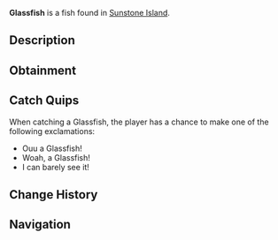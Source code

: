 {{FishInfobox
|image          = Glassfish.png
|rarity         = Common
|sea            = First Sea
|location       = [[Sunstone Island]]
|sublocation    = 
|sources        = Fishing Rod
|radar_location = 
|xp             = 50
|weather        = Clear
|time           = 
|season         = 
|bait           = Flakes
|base_weight    = 0.4
|base_value     = 45
|weight_range   = 0.3
|base_chance    = 90
|base_resil     = 90
}}
'''Glassfish''' is a {{Rarity|Common}} fish found in [[Sunstone Island]].

== Description ==
{{Description|The glassfish is a small, transparent fish with a delicate, almost invisible body that makes it well-suited for avoiding predators. It is a common find within the waters of Sunstone Island.|Bestiary Entry}}

== Obtainment ==
{{Description|Found in Sunstone Island.|Bestiary Hint}}
{{Fish Availability|
Sunstone Island
|top_rods      = 
Leviathan's Fang Rod\262952.09\116782.81;
Trident Rod\250926.95\137988.85;
Free Spirit Rod\248355.87\137819.84;
No-Life Rod\234049.53\198190.73;
Azure Of Lagoon\231260.22\171189.51;
Flimsy Rod\162231.77\142207.89;
Training Rod\189917.22\189917.22;
Lucky Rod\179343\65870.45;
Fast Rod\207704.96\199223.67;
Seraphic Rod\223517.05\197410.51;
Tempest Rod\221857.7\190454.54;
Long Rod\186728.7\131167.4;
Ethereal Prism Rod\222022.08\32318.21;
Challenger's Rod\220694.08\180692.32;
Rod Of The Forgotten Fang\220129.33\180263.56;
Rod Of The Exalted One\216425.1\126500.37;
Rod Of The Depths\215399.96\164224.38;
Zeus Rod\214373.35\168490.12;
Blazebringer Rod\210307.77\159092.37;
Verdant Shear Rod\206802.15\168923.25;
Depthseeker Rod\202408.78\154117.86;
Avalanche Rod\201073.77\138564.32;
Volcanic Rod\199903.35\139978.19;
Steady Rod\99769.34\73985.57
|recommended   = Trident Rod
}}

== Catch Quips ==
When catching a Glassfish, the player has a chance to make one of the following exclamations:
* Ouu a Glassfish!
* Woah, a Glassfish!
* I can barely see it!

== Change History ==
{{Change History|{{subst:Current Version}}}}

== Navigation ==
{{Fish Navbox|Sunstone Island}}